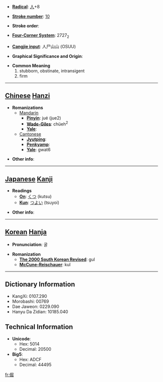 * '''[[Wiktionary:Chinese radical index| Radical]]''': [[Wiktionary:Chinese radical index 人|人]]+8

* '''[[Wiktionary:Chinese total strokes index|Stroke number]]''': [[Wiktionary:Chinese total strokes index 10|10]]

* '''Stroke order''': 

* '''[[Wiktionary:Chinese four corner index|Four-Corner System]]''': 2727<sub>2</sub>

* '''[[Wiktionary:Chinese Cangjie index|Cangjie input]]''': 人尸山山 (OSUU)

* '''Graphical Significance and Origin''': 

* '''Common Meaning'''
*#stubborn, obstinate, intransigent
*# firm


----

== [[Chinese]] [[Hanzi]] ==

* '''Romanizations'''
** [[Mandarin]]
*** '''[[Pinyin]]''': jué (jue2)
*** '''[[Wade-Giles]]''': chüeh<sup>2</sup>
*** '''[[Yale]]''': 
**[[Cantonese]]
***'''[[Jyutping]]''':
***'''[[Penkyamp]]''': 
***'''[[Yale]]''': gwat6

* '''Other info''': 

----

== [[Japanese]] [[Kanji]] ==

* '''Readings'''
** '''[[On]]''': [[くつ]] (kutsu)
** '''[[Kun]]''': [[つよい]] (tsuyoi)

* '''Other info''':  

----

== [[Korean]] [[Hanja]] ==

* '''Pronunciation''': 굴

* '''Romanization'''
** '''[[The 2000 South Korean Revised Romanization|The 2000 South Korean Revised]]''': gul
** '''[[McCune-Reischauer]]''': kul

----

== Dictionary Information ==

* KangXi: 0107.290
* Morobashi: 00769
* Dae Jaweon: 0229.090
* Hanyu Da Zidian: 10185.040

== Technical Information ==

* '''Unicode''':
** Hex: 5014
** Decimal: 20500
* '''Big5''':
** Hex: ADCF
** Decimal: 44495

[[fr:倔]]